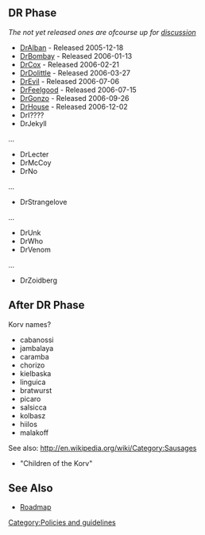 == DR Phase ==
''The not yet released ones are ofcourse up for [[Talk:Versioning|discussion]]''

* [[Release:DrAlban|DrAlban]] - Released 2005-12-18
* [[Release:DrBombay|DrBombay]] - Released 2006-01-13
* [[Release:DrCox|DrCox]] - Released 2006-02-21
* [[Release:DrDolittle|DrDolittle]] - Released 2006-03-27
* [[Release:DrEvil|DrEvil]] - Released 2006-07-06
* [[Release:DrFeelgood|DrFeelgood]] - Released 2006-07-15
* [[Release:DrGonzo|DrGonzo]] - Released 2006-09-26
* [[Release:DrHouse|DrHouse]] - Released 2006-12-02
* DrI????
* DrJekyll
...
* DrLecter
* DrMcCoy
* DrNo
...
* DrStrangelove
...
* DrUnk
* DrWho
* DrVenom
...
* DrZoidberg

== After DR Phase ==
Korv names?

* cabanossi
* jambalaya
* caramba
* chorizo
* kielbaska
* linguica
* bratwurst
* picaro
* salsicca
* kolbasz
* hiilos
* malakoff

See also: http://en.wikipedia.org/wiki/Category:Sausages

* "Children of the Korv"

== See Also ==
* [[Roadmap]]

[[Category:Policies and guidelines]]